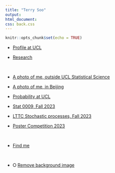 ```yaml
---
title: "Terry Soo"
output: 
html_document: 
css: back.css
---
```




```r
knitr::opts_chunk$set(echo = TRUE)
```

*  [Profile at UCL](https://www.ucl.ac.uk/statistics/dr-terry-soo)



*  [Research](https://tsoo-math.github.io/m3/research.html)

<br>

*  [A photo of me, outside UCL Statistical Science](https://tsoo-math.github.io/Terry-ucl-stats.jpeg)


*  [A photo of me, in Beijing](https://tsoo-math.github.io/m3/terrysoo.htm)



* [Probability at UCL](https://sites.google.com/view/probability-at-ucl/home?authuser=0)



*  [Stat 0009, Fall 2023](https://tsoo-math.github.io/ucl4/skeleton-stat9-2023.html)


*  [LTTC Stochastic processes, Fall 2023](https://tsoo-math.github.io/lttc/skeleton-LTTC-2023.html)


* [Poster Competition 2023](https://tsoo-math.github.io/ucl2/grst/2023-poster.html)

<br>

*    [Find me](https://tsoo-math.github.io/find.html)

<br>




* &#x2B58; [Remove background image](https://tsoo-math.github.io/index-noback.html)


